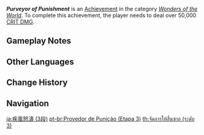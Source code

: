 {{Achievement Infobox
|title        = Purveyor of Punishment
|id           = 82043
|order id     = 2043
|category     = Wonders of the World
|description  = Deal over 50,000 [[CRIT DMG]].
|requirements = 
|primogems    = 20
|tracking     = Tracks your highest CRIT DMG record.
|hidden       = 1
|topic        = 
|set          = Purveyor of Punishment
|tier         = 3
|tiers_total  = 3
|type         = Exploration
}}
'''''Purveyor of Punishment''''' is an [[Achievement]] in the category ''[[Wonders of the World]]''. To complete this achievement, the player needs to deal over 50,000 [[CRIT DMG]].

==Gameplay Notes==
{{Transclude|Purveyor of Punishment|Gameplay Notes}}
<!--
==Trivia==

==Video Guides==
{{EVT
|video1   = 
|caption1 = 
}}
-->
==Other Languages==
{{Other Languages|Transclude=Purveyor of Punishment}}

==Change History==
{{Change History|1.0}}
<!--
==References==
{{Reflist}}
-->
==Navigation==
{{Achievement Navbox}}

[[ja:疾風怒濤 (3段)]]
[[pt-br:Provedor de Punição (Etapa 3)]]
[[th:จัดการให้สิ้นซาก (ระดับ 3)]]
